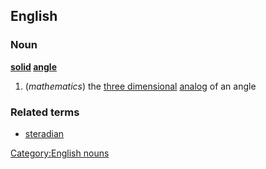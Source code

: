 ==English==
===Noun===
{{wikipedia}}
'''[[solid]] [[angle]]'''
#(''mathematics'') the [[three dimensional]] [[analog]] of an angle
===Related terms===
*[[steradian]]
[[Category:English nouns]]